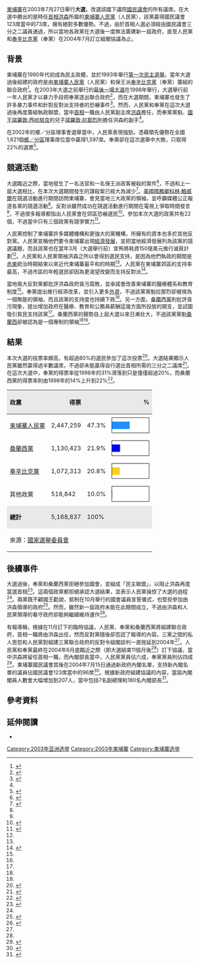 {{Infobox election
|election_name      = 2003年柬埔寨大選
|country            = Cambodia
|type               = parliamentary
|ongoing            = no
|previous_election  = 1998年柬埔寨大選
|previous_year      = 1998
|next_election      = 2008年柬埔寨大選
|next_year          = 2008
|seats_for_election = [[柬埔寨國民議會|國民議會]]全部123個議席
|majority_seats=62
|election_date      = 2003年7月23日
|image1             = [[File:Hun_Sen.jpg|150x150px]]
|leader1            = [[洪森|洪森]]
|party1             = [[柬埔寨人民黨|柬埔寨人民黨]]
|seats1             = '''73'''
|seat_change1={{increase}}9
|popular_vote1      = '''2,447,259'''
|percentage1        = '''47.3%'''
|last_election1     = 64
|image2             = [[File:Sam_Rainsy.jpg|150x150px]]
|leader2            = [[桑蘭西|桑蘭西]]
|party2             = [[桑蘭西黨|桑蘭西黨]]
|seats2             = 24
|seat_change2={{increase}}9
|popular_vote2      = 1,130,423
|percentage2        =21.9%
|last_election2     = 15
|image3             = [[File:Ranariddh_1990s.jpg|150x150px]]
|leader3            = [[諾羅敦·拉那烈|諾羅敦·拉那烈]]
|party3             = [[奉辛比克黨|奉辛比克黨]]
|seats3             = 26
|seat_change3= {{decrease}}17
|popular_vote3      = 1,072,313
|percentage3        = 20.8%
|last_election3     = 43
|title              = [[柬埔寨首相|首相]]
|before_election    = [[洪森|洪森]]
|before_party       = 柬埔寨人民黨
|after_election     = [[洪森|洪森]]
|after_party        = 柬埔寨人民黨
|map_image          = Cambodian National Assembly composition, 2003-2008.svg
|map_caption        = 柬埔寨第三屆國民議會議席分佈圖<br/>（淺藍色為人民黨、黃色為奉黨、深藍色為桑蘭西黨）
|map_size           = 350px 
}}
{{柬埔寨政治}}

[[柬埔寨|柬埔寨]]在2003年7月27日舉行'''大選'''，改選該國下議院[[柬埔寨國民議會|國民議會]]的所有議席。在大選中勝出的是時任[[柬埔寨首相|首相]][[洪森|洪森]]所屬的[[柬埔寨人民黨|柬埔寨人民黨]]（人民黨），該黨贏得國民議會123席當中的73席，擁有絕對多數優勢。不過，由於首相人選必須經由國民議會三分之二議員通過，所以當地各政黨在大選後一度無法籌建新一屆政府，直至人民黨和[[奉辛比克黨|奉辛比克黨]]（奉黨）在2004年7月訂立組閣協議為止。

== 背景 ==
柬埔寨在1990年代初成為民主政體，並於1993年舉行[[1993年柬埔寨大選|第一次民主選舉]]。當年大選過後組建的政府是由[[柬埔寨人民黨|柬埔寨人民黨]]（人民黨）和保王派[[奉辛比克黨|奉辛比克黨]]（奉黨）籌組的聯合政府<ref name=visit>{{cite news | first = Amy | last = Kazmin | title = Powell call over Cambodian poll media US OFFICIAL'S VISIT: | publisher = [[金融時報|Financial Times]] | page = 10 | date = 2003-06-20 | accessdate = 2009-05-26}}</ref>。在2003年大選之前舉行的[[1998年柬埔寨大選|最後一場大選]]在1998年舉行，大選舉行前一年人民黨才以暴力手段把奉黨逐出聯合政府<ref name=way>{{cite news | first = Alex | last = Spillius | title = Hun Sen on his way to poll win in Cambodia | publisher = [[The_Daily_Telegraph|The Daily Telegraph]] | page = 12 | date = 2003-07-28 | accessdate = 2009-05-26}}</ref>，而在大選期間，柬埔寨也發生了許多暴力事件和針對反對派支持者的恐嚇事件<ref name=limousines>{{cite news | title = Asia: Limousines and poverty; Cambodia | url = https://archive.org/details/economistpocketa00andr | publisher = [[The_Economist|The Economist]] | page = [https://archive.org/details/economistpocketa00andr/page/62 62] | date = 2003-06-07 | accessdate = 2009-05-26}}</ref>。然而，人民黨和奉黨在這次大選過後再度籌組執政聯盟，當中[[柬埔寨首相|首相]]一職由人民黨副主席[[洪森|洪森]]擔任，而奉黨黨魁、[[柬埔寨國王|國王]][[諾羅敦·西哈努克|諾羅敦·西哈努克]]的兒子[[諾羅敦·拉那烈|諾羅敦·拉那烈]]則擔任洪森的副手<ref name=visit/>。

在2002年的鄉／分區理事會選舉當中，人民黨表現強勁，憑藉領先優勢在全國1,621個[[柬埔寨行政區劃|鄉／分區]]理事席位當中贏得1,597席。奉黨卻在這次選舉中大敗，只取得22%的選票<ref name=stronger>{{cite news | title = Asia: Stronger and stronger; Cambodia's election | url = https://archive.org/details/economistpocketa00andr | publisher = [[The_Economist|The Economist]] | page = [https://archive.org/details/economistpocketa00andr/page/59 59] | date = 2003-07-26 | accessdate = 2009-05-26}}</ref>。

== 競選活動 ==
大選臨近之際，當地發生了一名法官和一名保王派政客被殺的案件<ref name=assassinated>{{cite news | first = Ek | last = Madra | title = Senior Cambodian judge assassinated | publisher = [[The_Independent|The Independent]] | page = 16 | date = 2003-04-24 | accessdate = 2009-05-26}}</ref>，不過和上一屆大選相比，在本次大選期間發生的謀殺案已經大為減少<ref name=change>{{cite news | first = John | last = Aglionby | title = Cambodia edges towards change | publisher = [[The_Guardian|The Guardian]] | page = 17 | date = 2003-07-26 | accessdate = 2009-05-26}}</ref>。[[美國國務卿|美國國務卿]][[科林·鮑威爾|科林·鮑威爾]]在競選活動進行期間訪問柬埔寨，會見當地三大政黨的領袖，並呼籲媒體公正報道各黨的競選活動<ref name=visit/>。反對派雖然成功在競選活動進行期間在電視上爭取時間發言<ref name=stronger/>，不過很多報導都指出人民黨會在郊區恐嚇選民<ref name=threats>{{cite news | first = Amy | last = Kazmin | title = Dark threats likely to keep Cambodia's ruling party in power | publisher = [[Financial_Times|Financial Times]] | page = 5 | date = 2003-07-26 | accessdate = 2009-05-26}}</ref>。參加本次大選的政黨共有22個，不過當中只有三個政黨有競爭實力<ref name=guide>{{cite web | url = http://news.bbc.co.uk/1/hi/world/asia-pacific/3096627.stm | title = Cambodia Election Guide | accessdate = 2009-05-27 | date = 2003-07-25 | publisher = ''[[BBC_Online|BBC Online]]'' | archive-date = 2004-03-11 | archive-url = https://web.archive.org/web/20040311204449/http://news.bbc.co.uk/1/hi/world/asia-pacific/3096627.stm | dead-url = no }}</ref>。

人民黨控制了柬埔寨許多媒體機構和更強大的黨機構，所擁有的資本也多於其他反對黨。人民黨宣稱他們要令柬埔寨出現[[經濟發展|經濟發展]]，並把當地經濟發展列為該黨的競選議題，而且該黨也在當年3月（大選舉行前）宣佈將耗資150億美元推行滅貧計劃<ref name=limousines/>。人民黨和人民黨領袖洪森之所以會得到選民支持，是因為他們執政的期間是[[赤柬|赤柬]]統治時期結束以來近代柬埔寨最平和的時期<ref name=stronger/>。人民黨在柬埔寨郊區的支持率最高，不過市區的年輕選民卻因為更渴望改變而支持反對派<ref name=disenchanted>{{cite news | first = Amy | last = Kazmin | title = Cambodia's disenchanted young grow restless for a brighter future| publisher = [[Financial_Times|Financial Times]] | page = 9 | date = 2003-07-22 | accessdate = 2009-05-26}}</ref>。

當地兩大反對黨都批評洪森政府貪污腐敗，並承諾會改善柬埔寨的醫療體系和教育制度<ref name=guide/>。奉黨提出推行經濟改革，並引入更多[[外商直接投資|外資]]，不過該黨黨魁拉那烈卻被視為一個無能的領袖，而且該黨的支持度也持續下跌<ref name=limousines/>。另一方面，[[桑蘭西黨|桑蘭西黨]]則批評貪污現象，提出增加政府在醫療、教育和公務員薪酬這幾方面所投放的開支，並試圖吸引貧民支持該黨<ref name=guide/>。桑蘭西黨的聲勢自上屆大選以來日漸壯大，不過該黨黨魁[[桑蘭西|桑蘭西]]卻被認為是一個專制的領袖<ref name=limousines/><ref name=guide/>。

== 結果 ==
本次大選的投票率頗高，有超過80%的選民參加了這次投票<ref name=turnout>{{cite news | first = John | last = Aglionby | title = 80% turnout for Cambodian vote | publisher = [[The_Guardian|The Guardian]] | page = 10 | date = 2003-07-28 | accessdate = 2009-05-26}}</ref>。大選結果顯示人民黨雖然贏得過半數議席，不過卻未能贏得自行選出首相所需的三分之二議席<ref name=rejects>{{cite news | first = Amy | last = Kazmin | title = Opposition rejects Hun Sen victory claim CAMBODIAN ELECTIONS: | publisher = [[Financial_Times|Financial Times]] | page = 9 | date = 2003-07-30 | accessdate = 2009-05-27}}</ref>。在這次大選中，奉黨的得票率從1998年的31%滑落到只是僅僅超過20%，而桑蘭西黨的得票率則由1998年的14%上升到22%<ref name=calls>{{cite news | first = Amy | last = Kazmin | title = Cambodian prime minister rejects calls to step down | publisher = [[Financial_Times|Financial Times]] | page = 9 | date = 2003-07-31 | accessdate = 2009-05-27}}</ref>。
{| class="wikitable" style="text-align:right; font-size: 95%;"
|+ 
|-
! style="background-color:#E9E9E9;text-align:left;vertical-align:top;" |政黨
! style="background-color:#E9E9E9;text-align:right;" |得票
! style="background-color:#E9E9E9;text-align:right;" colspan=2 |%
! style="background-color:#E9E9E9;text-align:right;" colspan=2 |席位
|-
| style="text-align:left;" |[[柬埔寨人民黨|柬埔寨人民黨]]
|2,447,259
|47.3%
|<div style="width: 100px; background: white; border: 1px solid black; margin-top: 0px;"><div style="width: 47.3%; background: #1E90FF; font-size: 10px; line-height: 20px;"> </div></div>
|73
|-
| style="text-align:left;" |[[桑蘭西黨|桑蘭西黨]]
|1,130,423
|21.9%
|<div style="width: 100px; background: white; border: 1px solid black; margin-top: 0px;"><div style="width: 21.9%; background: blue; font-size: 10px; line-height: 20px;"> </div></div>
|24
|-
| style="text-align:left;" |[[奉辛比克黨|奉辛比克黨]]
|1,072,313
|20.8%
|<div style="width: 100px; background: white; border: 1px solid black; margin-top: 0px;"><div style="width: 20.8%; background: #FDD017; font-size: 10px; line-height: 20px;"> </div></div>
|26
|- 
| style="text-align:left;" |其他政黨
|518,842
|10.0%
|<div style="width: 100px; background: white; border: 1px solid black; margin-top: 0px;"><div style="width: 1.1%; background: grey; font-size: 10px; line-height: 20px;"> </div></div>
|—
|-
| colspan="1" style="text-align:left;background-color:#E9E9E9"|'''總計'''
|style="text-align:right;background-color:#E9E9E9"|5,168,837	
|style="text-align:left;background-color:#E9E9E9" colspan=2|100%
|style="text-align:right;background-color:#E9E9E9" colspan=2|123
|-
|colspan=5|來源：[https://web.archive.org/web/20080630211011/http://www.necelect.org.kh/English/ElectionResult/Result_2003/Result_2003.html 國家選舉委員會]
|}

== 後續事件 ==
大選過後，奉黨和桑蘭西黨拒絕參加國會，並組成「民主聯盟」，以阻止洪森再度當選首相<ref name=deadlock>{{cite news | title = Asia: Deadlock; Cambodia; | publisher = [[The_Economist|The Economist]] | page = 66 | date = 2004-02-21 | accessdate = 2009-05-27}}</ref>。這兩個政黨都拒絕承認大選結果，並表示人民黨操控了大選的過程<ref name=rejects/>。兩黨既不顧國王勸說，抵制在10月舉行的國會議員宣誓儀式，也堅拒參加由洪森領導的政府<ref>{{cite news|url=http://www.camsinchew.com/node/8172|title=回顧歷屆選舉（3）：第三屆全國大選．人民黨奉黨組聯合政府|date=2008-07-18|work=柬埔寨星洲日報|accessdate=2015-11-11|location=金邊}}{{Dead link|date=2019年1月 |bot=InternetArchiveBot |fix-attempted=yes }}</ref>。然而，雖然新一屆政府未能在此期間成立，不過由洪森和人民黨領導的看守政府卻能夠繼續維持運作<ref name=resignation>{{cite news | first = Amy | last = Kazmin | title = Cambodian parties boycott parliament over resignation call | publisher = [[Financial_Times|Financial Times]] | page = 2 | date = 2003-09-29 | accessdate = 2009-05-27}}</ref>。

有報導稱，根據在11月訂下的臨時協議，人民黨、奉黨和桑蘭西黨將組建聯合政府，首相一職將由洪森出任，然而反對黨隨後卻否認了報導的內容。三黨之間的私人恩怨和人民黨對組建三黨聯合政府的反對令組閣談判一直拖延到2004年<ref name=deadlock/>。人民黨和奉黨最終在2004年6月底臨近之際（即大選結束11個月後<ref name=uphill/>）訂下協議，當中洪森將留任首相一職，而內閣部長當中，人民黨黨員佔六成，奉黨黨員則佔四成<ref name=standoff>{{cite news | first = Amy | last = Kazmin | title = Coalition deal in Cambodia ends 11-month post-election standoff | publisher = [[Financial_Times|Financial Times]] | page = 2 | date = 2004-06-28 | accessdate = 2009-05-27}}</ref>。柬埔寨國民議會其後在2004年7月15日通過新政府內閣名單，支持新內閣名單的議員佔國民議會123席當中的96席<ref name=ends>{{cite web | url = http://news.bbc.co.uk/1/hi/world/asia-pacific/3895553.stm | title = Cambodian parliament ends deadlock | accessdate = 2009-05-26 | date = 2004-07-15 | publisher = ''[[BBC_Online|BBC Online]]'' | archive-date = 2005-11-26 | archive-url = https://web.archive.org/web/20051126202636/http://news.bbc.co.uk/1/hi/world/asia-pacific/3895553.stm | dead-url = no }}</ref>。根據新政府組建協議的內容，當屆內閣閣員人數會大幅增加到207人，當中包括7名副總理和180名內閣部長<ref name=uphill>{{cite web | url = http://news.bbc.co.uk/1/hi/world/asia-pacific/3897897.stm | title = Cambodian government faces uphill task | accessdate = 2009-05-27 | date = 2004-07-15 | publisher = ''[[BBC_Online|BBC Online]]'' | archive-date = 2004-07-19 | archive-url = https://web.archive.org/web/20040719000624/http://news.bbc.co.uk/1/hi/world/asia-pacific/3897897.stm | dead-url = no }}</ref>。

== 參考資料 ==
{{reflist|2}}

== 延伸閱讀 ==
* {{Cite book|author=Sorpong Peou |title=Consolidation or Crisis of Democracy?: Cambodia's Parliamentary Elections in 2003 and Beyond |work=Between Consolidation and Crisis: Elections and Democracy in Five Nations in Southeast Asia |publisher=Lit |place=Berlin |year=2006 |pages=41–83}}

{{柬埔寨選舉}}
[[Category:2003年亚洲选举|Category:2003年亚洲选举]]
[[Category:2003年柬埔寨|Category:2003年柬埔寨]]
[[Category:柬埔寨选举|Category:柬埔寨选举]]